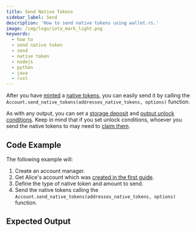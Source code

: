 ```yaml
---
title: Send Native Tokens
sidebar_label: Send
description: 'How to send native tokens using wallet.rs.'
image: /img/logo/iota_mark_light.png
keywords:
  - how to
  - send native token
  - send
  - native token
  - nodejs
  - python
  - java
  - rust
---
```



After you have [minted](01_mint_native_token.mdx) a
[native tokens](/introduction/explanations/what_is_stardust/tokenization#native-tokens),
you can easily send it by calling the `Account.send_native_tokens(addresses_native_tokens, options)` function.

As with any output, you can set a
[storage deposit](/introduction/explanations/what_is_stardust/storage_deposit) and
[output unlock conditions](/introduction/explanations/what_is_stardust/unlock_conditions).
Keep in mind that if you set unlock conditions, whoever you send the native tokens to may need to
[claim them](../outputs_and_transactions/04_claim_outputs.mdx).

## Code Example

<ReplaceNativeTokenId />

The following example will:

1. Create an account manager.
2. Get Alice's account which was [created in the first guide](../accounts_and_addresses/01_create_a_wallet_account.mdx).
3. Define the type of native token and amount to send.
4. Send the native tokens calling the `Account.send_native_tokens(addresses_native_tokens, options)` function.

<Tabs groupId='language' queryString>
  <TabItem value='rust' label='Rust'>
    <RustCode />
  </TabItem>
  <TabItem value='typescript-node' label='Typescript (Node.js)'>
    <NodejsCode />
  </TabItem>
  <TabItem value='python' label='Python'>
    <PythonCode />
  </TabItem>
  <TabItem value='java' label='Java'>
    <JavaCode />
  </TabItem>
</Tabs>

## Expected Output

<Tabs groupId='language' queryString>
  <TabItem value='rust' label='Rust'>
    <RustOutput />
  </TabItem>
  <TabItem value='typescript-node' label='Typescript (Node.js)'>
    <NodejsOutput />
  </TabItem>
  <TabItem value='python' label='Python'>
    <PythonOutput />
  </TabItem>
  <TabItem value='java' label='Java'>
    <JavaOutput />
  </TabItem>
</Tabs>
